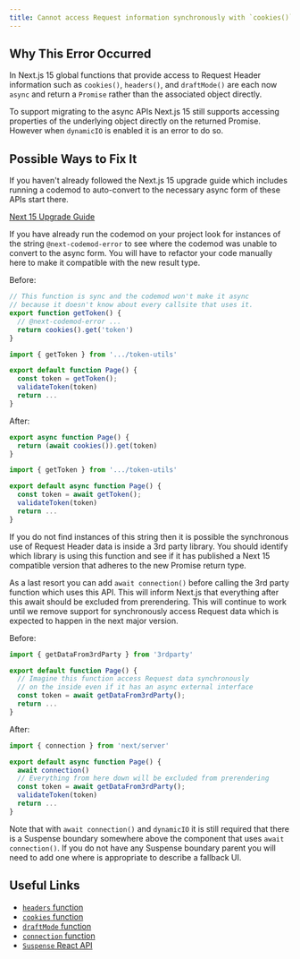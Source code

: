 ```yaml
---
title: Cannot access Request information synchronously with `cookies()`, `headers()`, or `draftMode()`
---
```


## Why This Error Occurred

In Next.js 15 global functions that provide access to Request Header information such as `cookies()`, `headers()`, and `draftMode()` are each now `async` and return a `Promise` rather than the associated object directly.

To support migrating to the async APIs Next.js 15 still supports accessing properties of the underlying object directly on the returned Promise. However when `dynamicIO` is enabled it is an error to do so.

## Possible Ways to Fix It

If you haven't already followed the Next.js 15 upgrade guide which includes running a codemod to auto-convert to the necessary async form of these APIs start there.

[Next 15 Upgrade Guide](/docs/app/building-your-application/upgrading/version-15#async-request-apis-breaking-change)

If you have already run the codemod on your project look for instances of the string `@next-codemod-error` to see where the codemod was unable to convert to the async form. You will have to refactor your code manually here to make it compatible with the new result type.

Before:

```jsx filename=".../token-utils.js"
// This function is sync and the codemod won't make it async
// because it doesn't know about every callsite that uses it.
export function getToken() {
  // @next-codemod-error ...
  return cookies().get('token')
}
```

```jsx filename="app/page.js"
import { getToken } from '.../token-utils'

export default function Page() {
  const token = getToken();
  validateToken(token)
  return ...
}
```

After:

```jsx filename=".../token-utils.js"
export async function Page() {
  return (await cookies()).get(token)
}
```

```jsx filename="app/page.js"
import { getToken } from '.../token-utils'

export default async function Page() {
  const token = await getToken();
  validateToken(token)
  return ...
}
```

If you do not find instances of this string then it is possible the synchronous use of Request Header data is inside a 3rd party library. You should identify which library is using this function and see if it has published a Next 15 compatible version that adheres to the new Promise return type.

As a last resort you can add `await connection()` before calling the 3rd party function which uses this API. This will inform Next.js that everything after this await should be excluded from prerendering. This will continue to work until we remove support for synchronously access Request data which is expected to happen in the next major version.

Before:

```jsx filename="app/page.js"
import { getDataFrom3rdParty } from '3rdparty'

export default function Page() {
  // Imagine this function access Request data synchronously
  // on the inside even if it has an async external interface
  const token = await getDataFrom3rdParty();
  return ...
}
```

After:

```jsx filename="app/page.js"
import { connection } from 'next/server'

export default async function Page() {
  await connection()
  // Everything from here down will be excluded from prerendering
  const token = await getDataFrom3rdParty();
  validateToken(token)
  return ...
}
```

Note that with `await connection()` and `dynamicIO` it is still required that there is a Suspense boundary somewhere above the component that uses `await connection()`. If you do not have any Suspense boundary parent you will need to add one where is appropriate to describe a fallback UI.

## Useful Links

- [`headers` function](/docs/app/api-reference/functions/headers)
- [`cookies` function](/docs/app/api-reference/functions/cookies)
- [`draftMode` function](/docs/app/api-reference/functions/draft-mode)
- [`connection` function](/docs/app/api-reference/functions/connection)
- [`Suspense` React API](https://react.dev/reference/react/Suspense)

